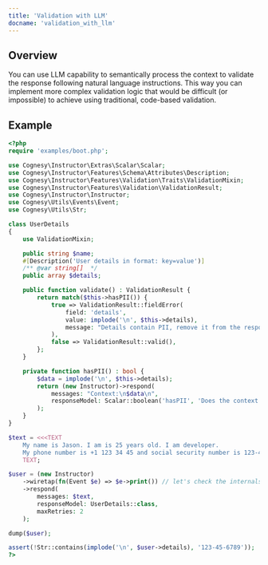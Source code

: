 ```yaml
---
title: 'Validation with LLM'
docname: 'validation_with_llm'
---
```


## Overview

You can use LLM capability to semantically process the context to validate
the response following natural language instructions. This way you can
implement more complex validation logic that would be difficult (or impossible)
to achieve using traditional, code-based validation.

## Example
```php
<?php
require 'examples/boot.php';

use Cognesy\Instructor\Extras\Scalar\Scalar;
use Cognesy\Instructor\Features\Schema\Attributes\Description;
use Cognesy\Instructor\Features\Validation\Traits\ValidationMixin;
use Cognesy\Instructor\Features\Validation\ValidationResult;
use Cognesy\Instructor\Instructor;
use Cognesy\Utils\Events\Event;
use Cognesy\Utils\Str;

class UserDetails
{
    use ValidationMixin;

    public string $name;
    #[Description('User details in format: key=value')]
    /** @var string[]  */
    public array $details;

    public function validate() : ValidationResult {
        return match($this->hasPII()) {
            true => ValidationResult::fieldError(
                field: 'details',
                value: implode('\n', $this->details),
                message: "Details contain PII, remove it from the response."
            ),
            false => ValidationResult::valid(),
        };
    }

    private function hasPII() : bool {
        $data = implode('\n', $this->details);
        return (new Instructor)->respond(
            messages: "Context:\n$data\n",
            responseModel: Scalar::boolean('hasPII', 'Does the context contain any PII?'),
        );
    }
}

$text = <<<TEXT
    My name is Jason. I am is 25 years old. I am developer.
    My phone number is +1 123 34 45 and social security number is 123-45-6789
    TEXT;

$user = (new Instructor)
    ->wiretap(fn(Event $e) => $e->print()) // let's check the internals of Instructor processing
    ->respond(
        messages: $text,
        responseModel: UserDetails::class,
        maxRetries: 2
    );

dump($user);

assert(!Str::contains(implode('\n', $user->details), '123-45-6789'));
?>
```
